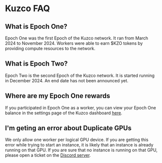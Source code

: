 
# Kuzco FAQ

## What is Epoch One?
Epoch One was the first Epoch of the Kuzco network. It ran from March 2024 to November 2024. Workers were able to earn $KZO tokens by providing compute resources to the network.

## What is Epoch Two?
Epoch Two is the second Epoch of the Kuzco network. It is started running in December 2024. An end date has not been announced yet.

## Where are my Epoch One rewards
If you participated in Epoch One as a worker, you can view your Epoch One balance in the settings page of the Kuzco dashboard [here](https://inference.supply/dashboard/settings).

## I'm geting an error about Duplicate GPUs
We only allow one worker per logical GPU device. If you are getting this error while trying to start an instance, it is likely that an instance is already running on that GPU. If you are sure that no instance is running on that GPU, please open a ticket on the [Discord server](https://discord.gg/kuzco).
